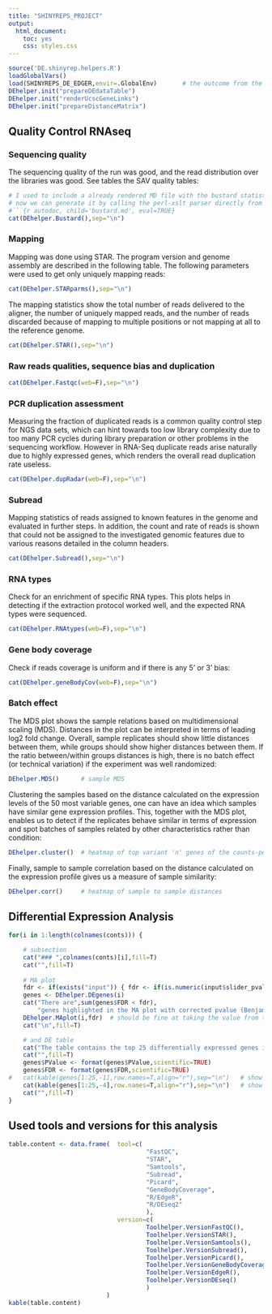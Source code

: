 ```yaml
---
title: "SHINYREPS_PROJECT"
output:
  html_document:
    toc: yes
    css: styles.css
---
```


<div class="contentbox">

```r
source('DE.shinyrep.helpers.R')
loadGlobalVars()
load(SHINYREPS_DE_EDGER,envir=.GlobalEnv)		# the outcome from the DE analysis
DEhelper.init("prepareDEdataTable")
DEhelper.init("renderUcscGeneLinks")
DEhelper.init("prepareDistanceMatrix")
``` 

## Quality Control RNAseq ##

### Sequencing quality ###
The sequencing quality of the run was good, and the read distribution over the libraries was good. See tables the SAV quality tables:

```r
# I used to include a already rendered MD file with the bustard statistics, but
# now we can generate it by calling the perl-xslt parser directly from the helpers
#```{r autodoc, child='bustard.md', eval=TRUE}
cat(DEhelper.Bustard(),sep="\n")
```

### Mapping
Mapping was done using STAR. The program version and genome assembly are described in the following table. The following parameters were used to get only uniquely mapping reads:

```r
cat(DEhelper.STARparms(),sep="\n")
``` 

The mapping statistics show the total number of reads delivered to the aligner, the number of uniquely mapped reads, and the number of reads discarded because of mapping to multiple positions or not mapping at all to the reference genome.

```r
cat(DEhelper.STAR(),sep="\n")
``` 

### Raw reads qualities, sequence bias and duplication
```r
cat(DEhelper.Fastqc(web=F),sep="\n")
```

### PCR duplication assessment
Measuring the fraction of duplicated reads is a common quality control step for NGS data sets, which can hint towards too low library complexity due to too many PCR cycles during library preparation or other problems in the sequencing workflow. However in RNA-Seq duplicate reads arise naturally due to highly expressed genes, which renders the overall read duplication rate useless.

```r
cat(DEhelper.dupRadar(web=F),sep="\n")
```

### Subread
Mapping statistics of reads assigned to known features in the genome and evaluated in further steps. In addition, the count and rate of reads is shown that could not be assigned to the investigated genomic features due to various reasons detailed in the column headers.

```r
cat(DEhelper.Subread(),sep="\n")
```

### RNA types
Check for an enrichment of specific RNA types. This plots helps in detecting if the extraction protocol worked well, and the expected RNA types were sequenced.

```r
cat(DEhelper.RNAtypes(web=F),sep="\n")
```

### Gene body coverage
Check if reads coverage is uniform and if there is any 5' or 3' bias:

```r
cat(DEhelper.geneBodyCov(web=F),sep="\n")
```

### Batch effect
The MDS plot shows the sample relations based on multidimensional scaling (MDS). Distances in the plot can be interpreted in terms of leading log2 fold change. Overall, sample replicates should show little distances between them, while groups should show higher distances between them. If the ratio between/within groups distances is high, there is no batch effect (or technical variation) if the experiment was well randomized:

```r
DEhelper.MDS()		# sample MDS 
```

Clustering the samples based on the distance calculated on the expression levels of the 50 most variable genes, one can have an idea which samples have similar gene expression profiles. This, together with the MDS plot, enables us to detect if the replicates behave similar in terms of expression and spot batches of samples related by other characteristics rather than condition: <br>

```r
DEhelper.cluster()	# heatmap of top variant 'n' genes of the counts-per-milion table
```

Finally, sample to sample correlation based on the distance calculated on the expression profile gives us a measure of sample similarity: <br>

```r
DEhelper.corr()		# heatmap of sample to sample distances
```

## Differential Expression Analysis

```r
for(i in 1:length(colnames(conts))) {

	# subsection
	cat("### ",colnames(conts)[i],fill=T)	
	cat("",fill=T)
	
	# MA plot
	fdr <- if(exists("input")) { fdr <- if(is.numeric(input$slider_pval)) input$slider_pval else .01 } else .01
	genes <- DEhelper.DEgenes(i)
	cat("There are",sum(genes$FDR < fdr),
		"genes highlighted in the MA plot with corrected pvalue (Benjamini and Hochberg, FDR) <",fdr,fill=T)
	DEhelper.MAplot(i,fdr)	# should be fine at taking the value from the UI slider
	cat("\n",fill=T)

	# and DE table
	cat("The table contains the top 25 differentially expressed genes in terms of fold change and FDR:",fill=T)
	cat("",fill=T)
	genes$PValue <- format(genes$PValue,scientific=TRUE)
	genes$FDR <- format(genes$FDR,scientific=TRUE)
#	cat(kable(genes[1:25,-1],row.names=T,align="r"),sep="\n")	# show only the top 25 genes
	cat(kable(genes[1:25,-4],row.names=T,align="r"),sep="\n")	# show only the top 25 genes
	cat("",fill=T)
}
```

## Used tools and versions for this analysis

```r
table.content <- data.frame(  tool=c(
									  "FastQC",
									  "STAR",
									  "Samtools",
									  "Subread",
									  "Picard",
									  "GeneBodyCoverage",
									  "R/EdgeR",
									  "R/DEseq2"
									  ),
							  version=c(
									  Toolhelper.VersionFastQC(),
									  Toolhelper.VersionSTAR(),
									  Toolhelper.VersionSamtools(),
									  Toolhelper.VersionSubread(),
									  Toolhelper.VersionPicard(),
									  Toolhelper.VersionGeneBodyCoverage(),
									  Toolhelper.VersionEdgeR(),
									  Toolhelper.VersionDEseq()
									  )
						   )
kable(table.content)

```

</div>

